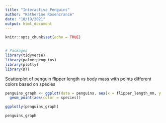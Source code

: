 ```yaml
---
title: "Interactive Penguins"
author: "Katherine Rosencrance"
date: "10/19/2021"
output: html_document
---
```


```r
knitr::opts_chunk$set(echo = TRUE)


# Packages 
library(tidyverse)
library(palmerpenguins)
library(plotly)
library(DT)


```


Scatterplot of penguin flipper length vs body mass with points different colors based on species
```r
penguins_graph <- ggplot(data = penguins, aes(x = flipper_length_mm, y = body_mass_g)) +
  geom_point(aes(color = species))

ggplotly(penguins_graph)

penguins_graph
```

